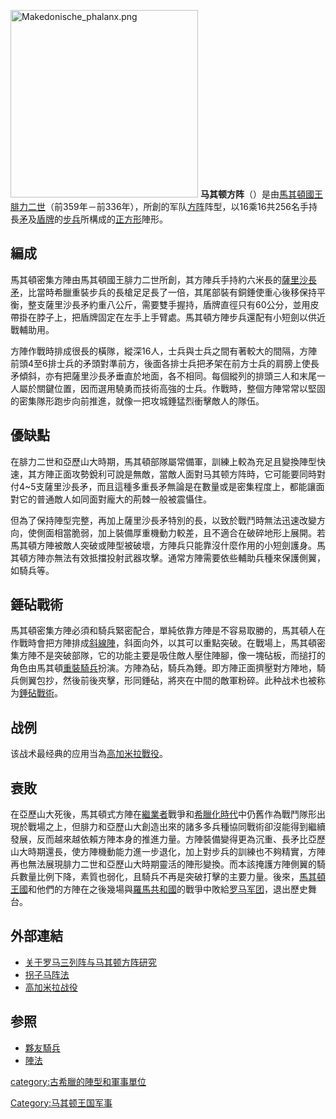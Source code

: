 [[Image:Makedonische_phalanx.png|300px]]
'''马其顿方阵'''（{{lang-grc|Μακεδονική φάλαγξ}}）是由[[馬其頓國王|馬其頓國王]][[腓力二世_(马其顿)|腓力二世]]（前359年－前336年），所創的军队[[方阵|方阵]]阵型，以16乘16共256名手持長[[矛|矛]]及[[盾牌|盾牌]]的[[步兵|步兵]]所構成的[[正方形|正方形]]陣形。

==編成==
馬其頓密集方陣由馬其頓國王腓力二世所創，其方陣兵手持約六米長的[[薩里沙長矛|薩里沙長矛]]，比當時希臘重裝步兵的長槍足足長了一倍，其尾部裝有銅錘使重心後移保持平衡，整支薩里沙長矛約重八公斤，需要雙手握持，盾牌直徑只有60公分，並用皮帶掛在脖子上，把盾牌固定在左手上手臂處。馬其頓方陣步兵還配有小短劍以供近戰輔助用。

方陣作戰時排成很長的橫隊，縱深16人，士兵與士兵之間有著較大的間隔，方陣前頭4至6排士兵的矛頭對準前方，後面各排士兵把矛架在前方士兵的肩膀上使長矛傾斜，亦有把薩里沙長矛垂直於地面，各不相同。每個縱列的排頭三人和末尾一人屬於關鍵位置，因而選用驍勇而技術高強的士兵。作戰時，整個方陣常常以堅固的密集隊形跑步向前推進，就像一把攻城錘猛烈衝擊敵人的隊伍。

==優缺點==
在腓力二世和亞歷山大時期，馬其頓部隊屬常備軍，訓練上較為充足且變換陣型快速，其方陣正面攻勢銳利可說是無敵，當敵人面對马其顿方阵時，它可能要同時對付4~5支薩里沙長矛，而且這種多重長矛無論是在數量或是密集程度上，都能讓面對它的普通敵人如同面對龐大的荊棘一般被震懾住。

但為了保持陣型完整，再加上薩里沙長矛特別的長，以致於戰鬥時無法迅速改變方向，使側面相當脆弱，加上裝備厚重機動力較差，且不適合在破碎地形上展開。若馬其頓方陣被敵人突破或陣型被破壞，方陣兵只能靠沒什麼作用的小短劍護身。馬其頓方陣亦無法有效抵擋投射武器攻擊。通常方陣需要依些輔助兵種來保護側翼，如騎兵等。

==錘砧戰術==
馬其頓密集方陣必須和騎兵緊密配合，單純依靠方陣是不容易取勝的，馬其頓人在作戰時會把方陣排成[[斜線陣|斜線陣]]，斜面向外，以其可以重點突破。在戰場上，馬其頓密集方陣不是突破部隊，它的功能主要是吸住敵人壓住陣腳，像一塊砧板，而搥打的角色由馬其頓[[重騎兵|重裝騎兵]]扮演。方陣為砧，騎兵為錘。即方陣正面擠壓對方陣地，騎兵側翼包抄，然後前後夾擊，形同錘砧，將夾在中間的敵軍粉碎。此种战术也被称为[[錘砧戰術|錘砧戰術]]。

==战例==
该战术最经典的应用当為[[高加米拉戰役|高加米拉戰役]]。

==衰敗==

{{See Also|希腊化时代的陆军}}

在亞歷山大死後，馬其頓式方陣在[[繼業者|繼業者]]戰爭和[[希臘化時代|希臘化時代]]中仍舊作為戰鬥隊形出現於戰場之上，但腓力和亞歷山大創造出來的諸多多兵種協同戰術卻沒能得到繼續發展，反而越來越依賴方陣本身的推進力量。方陣裝備變得更為沉重、長矛比亞歷山大時期還長，使方陣機動能力進一步退化，加上對步兵的訓練也不夠精實，方陣再也無法展現腓力二世和亞歷山大時期靈活的陣形變換。而本該掩護方陣側翼的騎兵數量比例下降，素質也弱化，且騎兵不再是突破打擊的主要力量。後來，[[馬其頓王國|馬其頓王國]]和他們的方陣在之後幾場與[[羅馬共和國|羅馬共和國]]的戰爭中敗給[[罗马军团|罗马军团]]，退出歷史舞台。

==外部連結==
*[https://web.archive.org/web/20060525074153/http://military.china.com/zh_cn/history2/06/11027560/20060112/13025927.html 关于罗马三列阵与马其顿方阵研究]
*[http://www.ptt.cc/bbs/Warfare/M.1101338338.A.59B.html 拐子马阵法]
*[http://gb.cri.cn/14558/2007/01/09/2225@1391533.htm 高加米拉战役]

==参照==
*[[夥友騎兵|夥友騎兵]]
*[[陣法|陣法]]

[[Category:马其顿王国军事|Category:马其顿王国军事]]
[[category:古希臘的陣型和軍事單位|category:古希臘的陣型和軍事單位]]